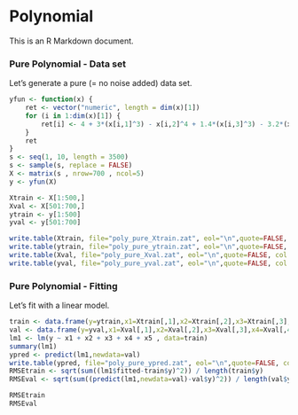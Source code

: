 Polynomial 
========================================================

This is an R Markdown document. 

### Pure Polynomial - Data set 

Let's generate a pure (= no noise added) data set. 

```r
yfun <- function(x) {
    ret <- vector("numeric", length = dim(x)[1])
    for (i in 1:dim(x)[1]) {
        ret[i] <- 4 + 3*(x[i,1]^3) - x[i,2]^4 + 1.4*(x[i,3]^3) - 3.2*(x[i,4]^4) - 0.5*(x[i,5]^3)
    }
    ret
}
s <- seq(1, 10, length = 3500)
s <- sample(s, replace = FALSE)
X <- matrix(s , nrow=700 , ncol=5)
y <- yfun(X)

Xtrain <- X[1:500,]
Xval <- X[501:700,]
ytrain <- y[1:500]
yval <- y[501:700]

write.table(Xtrain, file="poly_pure_Xtrain.zat", eol="\n",quote=FALSE, col.names=FALSE , row.names=FALSE,sep=",")
write.table(ytrain, file="poly_pure_ytrain.zat", eol="\n",quote=FALSE, col.names=FALSE , row.names=FALSE,sep=",")
write.table(Xval, file="poly_pure_Xval.zat", eol="\n",quote=FALSE, col.names=FALSE , row.names=FALSE,sep=",")
write.table(yval, file="poly_pure_yval.zat", eol="\n",quote=FALSE, col.names=FALSE , row.names=FALSE,sep=",")
```

### Pure Polynomial - Fitting 

Let's fit with a linear model. 

```r
train <- data.frame(y=ytrain,x1=Xtrain[,1],x2=Xtrain[,2],x3=Xtrain[,3],x4=Xtrain[,4],x5=Xtrain[,5])
val <- data.frame(y=yval,x1=Xval[,1],x2=Xval[,2],x3=Xval[,3],x4=Xval[,4],x5=Xval[,5])
lm1 <- lm(y ~ x1 + x2 + x3 + x4 + x5 , data=train)
summary(lm1)
ypred <- predict(lm1,newdata=val)
write.table(ypred, file="poly_pure_ypred.zat", eol="\n",quote=FALSE, col.names=FALSE , row.names=FALSE,sep=",")
RMSEtrain <- sqrt(sum((lm1$fitted-train$y)^2)) / length(train$y)
RMSEval <- sqrt(sum((predict(lm1,newdata=val)-val$y)^2)) / length(val$y)

RMSEtrain
RMSEval
```

